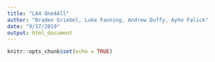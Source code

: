 ---
title: "LA4 One4All"
author: "Braden Griebel, Luke Fanning, Andrew Duffy, Ayho Falick"
date: "9/17/2019"
output: html_document
---

```{r setup, include=FALSE}
knitr::opts_chunk$set(echo = TRUE)
```

